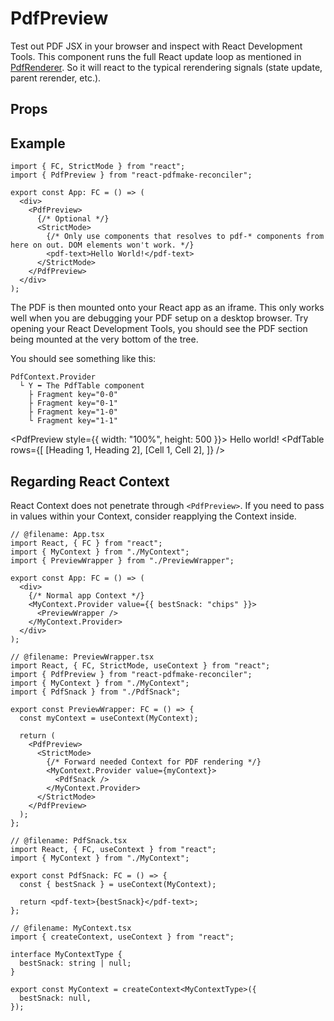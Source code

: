 
# PdfPreview

Test out PDF JSX in your browser and inspect with React Development Tools. This component runs the full React update loop as mentioned in [PdfRenderer](../../renderer#render-to-react-loop). So it will react to the typical rerendering signals (state update, parent rerender, etc.).

## Props

<PropTable name="PdfPreview" />

## Example

```tsx twoslash
import { FC, StrictMode } from "react";
import { PdfPreview } from "react-pdfmake-reconciler";

export const App: FC = () => (
  <div>
    <PdfPreview>
      {/* Optional */}
      <StrictMode>
        {/* Only use components that resolves to pdf-* components from here on out. DOM elements won't work. */}
        <pdf-text>Hello World!</pdf-text>
      </StrictMode>
    </PdfPreview>
  </div>
);
```

The PDF is then mounted onto your React app as an iframe. This only works well when you are debugging your PDF setup on a desktop browser. Try opening your React Development Tools, you should see the PDF section being mounted at the very bottom of the tree.

You should see something like this:

```
PdfContext.Provider
  └ Y ⬅️ The PdfTable component
    ├ Fragment key="0-0"
    ├ Fragment key="0-1"
    ├ Fragment key="1-0"
    └ Fragment key="1-1"
```

<PdfPreview style={{ width: "100%", height: 500 }}>
  <StrictMode>
    <pdf-text>Hello world!</pdf-text>
    <PdfTable
      rows={[
        [<pdf-text>Heading 1</pdf-text>, <pdf-text>Heading 2</pdf-text>],
        [<pdf-text>Cell 1</pdf-text>, <pdf-text>Cell 2</pdf-text>],
      ]}
    />
  </StrictMode>
</PdfPreview>

## Regarding React Context

React Context does not penetrate through `<PdfPreview>`. If you need to pass in values within your Context, consider reapplying the Context inside.

```tsx twoslash {8-11, 27-30}
// @filename: App.tsx
import React, { FC } from "react";
import { MyContext } from "./MyContext";
import { PreviewWrapper } from "./PreviewWrapper";

export const App: FC = () => (
  <div>
    {/* Normal app Context */}
    <MyContext.Provider value={{ bestSnack: "chips" }}>
      <PreviewWrapper />
    </MyContext.Provider>
  </div>
);

// @filename: PreviewWrapper.tsx
import React, { FC, StrictMode, useContext } from "react";
import { PdfPreview } from "react-pdfmake-reconciler";
import { MyContext } from "./MyContext";
import { PdfSnack } from "./PdfSnack";

export const PreviewWrapper: FC = () => {
  const myContext = useContext(MyContext);

  return (
    <PdfPreview>
      <StrictMode>
        {/* Forward needed Context for PDF rendering */}
        <MyContext.Provider value={myContext}>
          <PdfSnack />
        </MyContext.Provider>
      </StrictMode>
    </PdfPreview>
  );
};

// @filename: PdfSnack.tsx
import React, { FC, useContext } from "react";
import { MyContext } from "./MyContext";

export const PdfSnack: FC = () => {
  const { bestSnack } = useContext(MyContext);

  return <pdf-text>{bestSnack}</pdf-text>;
};

// @filename: MyContext.tsx
import { createContext, useContext } from "react";

interface MyContextType {
  bestSnack: string | null;
}

export const MyContext = createContext<MyContextType>({
  bestSnack: null,
});
```
